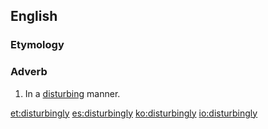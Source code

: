 ==English==

===Etymology===
{{suffix|disturbing|ly|lang=en}}

===Adverb===
{{en-adv}}

# In a [[disturb]]ing manner.

[[et:disturbingly]]
[[es:disturbingly]]
[[ko:disturbingly]]
[[io:disturbingly]]